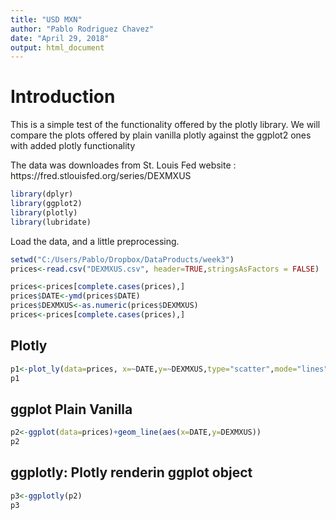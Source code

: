 ```yaml
---
title: "USD MXN"
author: "Pablo Rodriguez Chavez"
date: "April 29, 2018"
output: html_document
---
```



# Introduction

This is a simple test of the functionality offered by the plotly library.
We will compare the plots offered by plain vanilla plotly against the ggplot2 ones with added plotly functionality

The data was downloades from St. Louis Fed website : https://fred.stlouisfed.org/series/DEXMXUS

```r
library(dplyr)
library(ggplot2)
library(plotly)
library(lubridate)
```

Load the data, and a little preprocessing.

```r
setwd("C:/Users/Pablo/Dropbox/DataProducts/week3")
prices<-read.csv("DEXMXUS.csv", header=TRUE,stringsAsFactors = FALSE)

prices<-prices[complete.cases(prices),]
prices$DATE<-ymd(prices$DATE)
prices$DEXMXUS<-as.numeric(prices$DEXMXUS)
prices<-prices[complete.cases(prices),]

```
## Plotly
```r
p1<-plot_ly(data=prices, x=~DATE,y=~DEXMXUS,type="scatter",mode="lines")
p1

```

## ggplot Plain Vanilla  
```r
p2<-ggplot(data=prices)+geom_line(aes(x=DATE,y=DEXMXUS))
p2
```

## ggplotly: Plotly renderin ggplot object
```r
p3<-ggplotly(p2)
p3
```